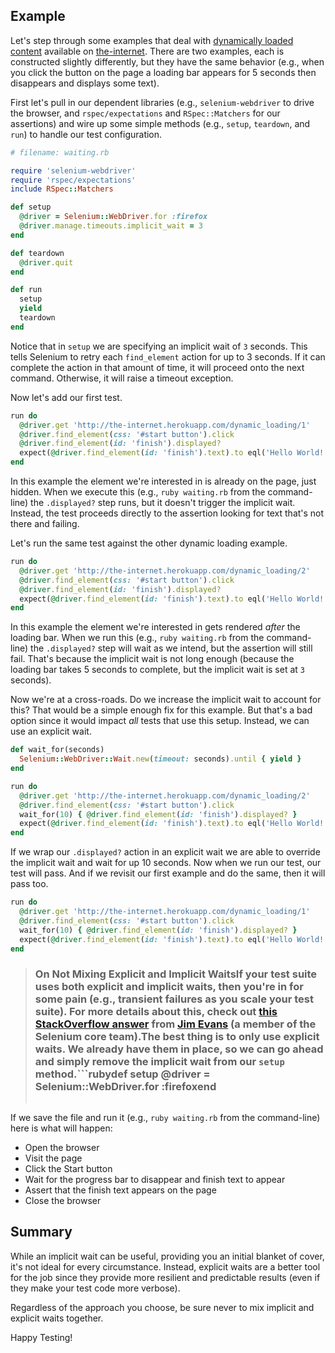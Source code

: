 ## Example

Let's step through some examples that deal with [dynamically loaded content](http://the-internet.herokuapp.com/dynamic_loading) available on [the-internet](https://github.com/saucelabs/the-internet). There are two examples, each is constructed slightly differently, but they have the same behavior (e.g., when you click the button on the page a loading bar appears for 5 seconds then disappears and displays some text).

First let's pull in our dependent libraries (e.g., `selenium-webdriver` to drive the browser, and `rspec/expectations` and `RSpec::Matchers` for our assertions) and wire up some simple methods (e.g., `setup`, `teardown`, and `run`) to handle our test configuration.

```ruby
# filename: waiting.rb

require 'selenium-webdriver'
require 'rspec/expectations'
include RSpec::Matchers

def setup
  @driver = Selenium::WebDriver.for :firefox
  @driver.manage.timeouts.implicit_wait = 3
end

def teardown
  @driver.quit
end

def run
  setup
  yield
  teardown
end
```

Notice that in `setup` we are specifying an implicit wait of `3` seconds. This tells Selenium to retry each `find_element` action for up to 3 seconds. If it can complete the action in that amount of time, it will proceed onto the next command. Otherwise, it will raise a timeout exception.

Now let's add our first test.

```ruby
run do
  @driver.get 'http://the-internet.herokuapp.com/dynamic_loading/1'
  @driver.find_element(css: '#start button').click
  @driver.find_element(id: 'finish').displayed?
  expect(@driver.find_element(id: 'finish').text).to eql('Hello World!')
end
```

In this example the element we're interested in is already on the page, just hidden. When we execute this (e.g., `ruby waiting.rb` from the command-line) the `.displayed?` step runs, but it doesn't trigger the implicit wait. Instead, the test proceeds directly to the assertion looking for text that's not there and failing.

Let's run the same test against the other dynamic loading example.

```ruby
run do
  @driver.get 'http://the-internet.herokuapp.com/dynamic_loading/2'
  @driver.find_element(css: '#start button').click
  @driver.find_element(id: 'finish').displayed?
  expect(@driver.find_element(id: 'finish').text).to eql('Hello World!')
end
```

In this example the element we're interested in gets rendered _after_ the loading bar. When we run this (e.g., `ruby waiting.rb` from the command-line) the `.displayed?` step will wait as we intend, but the assertion will still fail. That's because the implicit wait is not long enough (because the loading bar takes 5 seconds to complete, but the implicit wait is set at `3` seconds).

Now we're at a cross-roads. Do we increase the implicit wait to account for this? That would be a simple enough fix for this example. But that's a bad option since it would impact _all_ tests that use this setup. Instead, we can use an explicit wait.

```ruby
def wait_for(seconds)
  Selenium::WebDriver::Wait.new(timeout: seconds).until { yield }
end

run do
  @driver.get 'http://the-internet.herokuapp.com/dynamic_loading/2'
  @driver.find_element(css: '#start button').click
  wait_for(10) { @driver.find_element(id: 'finish').displayed? }
  expect(@driver.find_element(id: 'finish').text).to eql('Hello World!')
end
```

If we wrap our `.displayed?` action in an explicit wait we are able to override the implicit wait and wait for up 10 seconds. Now when we run our test, our test will pass. And if we revisit our first example and do the same, then it will pass too.

```ruby
run do
  @driver.get 'http://the-internet.herokuapp.com/dynamic_loading/1'
  @driver.find_element(css: '#start button').click
  wait_for(10) { @driver.find_element(id: 'finish').displayed? }
  expect(@driver.find_element(id: 'finish').text).to eql('Hello World!')
end
```

>### On Not Mixing Explicit and Implicit WaitsIf your test suite uses both explicit and implicit waits, then you're in for some pain (e.g., transient failures as you scale your test suite). For more details about this, check out [this StackOverflow answer](http://stackoverflow.com/questions/15164742/combining-implicit-wait-and-explicit-wait-together-results-in-unexpected-wait-ti#answer-15174978) from [Jim Evans](https://twitter.com/jimevansmusic) (a member of the Selenium core team).The best thing is to only use explicit waits. We already have them in place, so we can go ahead and simply remove the implicit wait from our `setup` method.```rubydef setup  @driver = Selenium::WebDriver.for :firefoxend
>```And there you go!## Expected Behavior

If we save the file and run it (e.g., `ruby waiting.rb` from the command-line) here is what will happen:

+ Open the browser
+ Visit the page
+ Click the Start button
+ Wait for the progress bar to disappear and finish text to appear
+ Assert that the finish text appears on the page
+ Close the browser

## Summary

While an implicit wait can be useful, providing you an initial blanket of cover, it's not ideal for every circumstance. Instead, explicit waits are a better tool for the job since they provide more resilient and predictable results (even if they make your test code more verbose).

Regardless of the approach you choose, be sure never to mix implicit and explicit waits together.

Happy Testing!